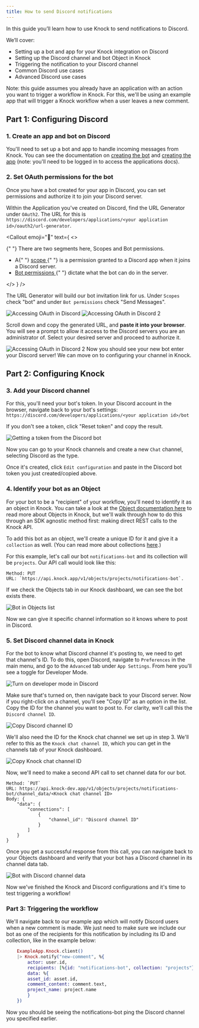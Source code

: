 ```yaml
---
title: How to send Discord notifications
---
```



In this guide you’ll learn how to use Knock to send notifications to Discord.

We’ll cover:

- Setting up a bot and app for your Knock integration on Discord
- Setting up the Discord channel and bot Object in Knock
- Triggering the notification to your Discord channel
- Common Discord use cases
- Advanced Discord use cases

Note: this guide assumes you already have an application with an action you want to trigger a workflow in Knock. For this, we'll be using an example app that will trigger a Knock workflow when a user leaves a new comment.

## Part 1: Configuring Discord

### 1. Create an app and bot on Discord

You'll need to set up a bot and app to handle incoming messages from Knock. You can see the documentation on [creating the bot](https://discord.com/developers/docs/topics/oauth2#bots) and [creating the app](https://discord.com/developers/applications) (note: you'll need to be logged in to access the applications docs).

### 2. Set OAuth permissions for the bot

Once you have a bot created for your app in Discord, you can set permissions and authorize it to join your Discord server.

Within the Application you've created on Discord, find the URL Generator under `OAuth2`. The URL for this is `https://discord.com/developers/applications/<your application id>/oauth2/url-generator`.

<Callout
  emoji="🌠"
  text={
    <>
      <div className="font-bold">
        {" "}
        There are two segments here, Scopes and Bot permissions.
      </div>
      <ul>
        <li>
          A{" "}
          <a href="https://discord.com/developers/docs/game-sdk/applications#data-models">
            scope
          </a>{" "}
          is a permission granted to a Discord app when it joins a Discord
          server.
        </li>
        <li>
          <a href="https://discord.com/developers/docs/topics/oauth2#bot-authorization-flow">
            Bot permissions
          </a>{" "}
          dictate what the bot can do in the server.
        </li>
      </ul>
    </>
  }
/>

The URL Generator will build our bot invitation link for us. Under `Scopes` check "bot" and under `Bot permissions` check "Send Messages".

![Accessing OAuth in Discord](/images/discord_walkthrough/discord-oauth1.png)
![Accessing OAuth in Discord 2](/images/discord_walkthrough/discord-oauth2.png)

Scroll down and copy the generated URL, and **paste it into your browser**. You will see a prompt to allow it access to the Discord servers you are an administrator of. Select your desired server and proceed to authorize it.

![Accessing OAuth in Discord 2](/images/discord_walkthrough/copy-url.png)
Now you should see your new bot enter your Discord server! We can move on to configuring your channel in Knock.

## Part 2: Configuring Knock

### 3. Add your Discord channel

For this, you'll need your bot's token. In your Discord account in the browser, navigate back to your bot's settings: `https://discord.com/developers/applications/<your application id>/bot`

If you don't see a token, click "Reset token" and copy the result.

![Getting a token from the Discord bot](/images/discord_walkthrough/reset-token.png)

Now you can go to your Knock channels and create a new `Chat` channel, selecting Discord as the type.

Once it's created, click `Edit configuration` and paste in the Discord bot token you just created/copied above.

### 4. Identify your bot as an Object

For your bot to be a "recipient" of your workflow, you'll need to identify it as an object in Knock. You can take a look at the [Object documentation here](https://docs.knock.app/reference#objects) to read more about Objects in Knock, but we'll walk through how to do this through an SDK agnostic method first: making direct REST calls to the Knock API.

To add this bot as an object, we'll create a unique ID for it and give it a `collection` as well. (You can read more about collections [here](https://docs.knock.app/send-and-manage-data/objects#the-knock-objects-api).)

For this example, let's call our bot `notifications-bot` and its collection will be `projects`. Our API call would look like this:

```
Method: PUT
URL: `https://api.knock.app/v1/objects/projects/notifications-bot`.
```

If we check the Objects tab in our Knock dashboard, we can see the bot exists there.

![Bot in Objects list](/images/discord_walkthrough/objects-bot-exists.png)

Now we can give it specific channel information so it knows where to post in Discord.

### 5. Set Discord channel data in Knock

For the bot to know what Discord channel it's posting to, we need to get that channel's ID. To do this, open Discord, navigate to `Preferences` in the main menu, and go to the `Advanced` tab under `App Settings`. From here you'll see a toggle for Developer Mode.

![Turn on developer mode in Discord](/images/discord_walkthrough/dev-mode-toggle.png)

Make sure that's turned on, then navigate back to your Discord server. Now if you right-click on a channel, you'll see "Copy ID" as an option in the list. Copy the ID for the channel you want to post to. For clarity, we'll call this the `Discord channel ID`.

![Copy Discord channel ID](/images/discord_walkthrough/discord-channel-id.png)

We'll also need the ID for the Knock chat channel we set up in step 3. We'll refer to this as the `Knock chat channel ID`, which you can get in the channels tab of your Knock dashboard.

![Copy Knock chat channel ID](/images/discord_walkthrough/knock-chat-id.png)

Now, we'll need to make a second API call to set channel data for our bot.

```
Method: `PUT`
URL: https://api.knock-dev.app/v1/objects/projects/notifications-bot/channel_data/<Knock chat channel ID>
Body: {
	"data": {
		"connections": [
			{
				"channel_id": "Discord channel ID"
			}
		]
	}
}
```

Once you get a successful response from this call, you can navigate back to your Objects dashboard and verify that your bot has a Discord channel in its channel data tab.

![Bot with Discord channel data](/images/discord_walkthrough/bot-channel-data.png)

Now we've finished the Knock and Discord configurations and it's time to test triggering a workflow!

### Part 3: Triggering the workflow

We'll navigate back to our example app which will notify Discord users when a new comment is made. We just need to make sure we include our bot as one of the recipients for this notification by including its ID and collection, like in the example below:

```elixir
    ExampleApp.Knock.client()
    |> Knock.notify("new-comment", %{
        actor: user.id,
        recipients: [%{id: "notifications-bot", collection: "projects"}],
        data: %{
        asset_id: asset.id,
        comment_content: comment.text,
        project_name: project.name
        }
    })
```

Now you should be seeing the notifications-bot ping the Discord channel you specified earlier.
